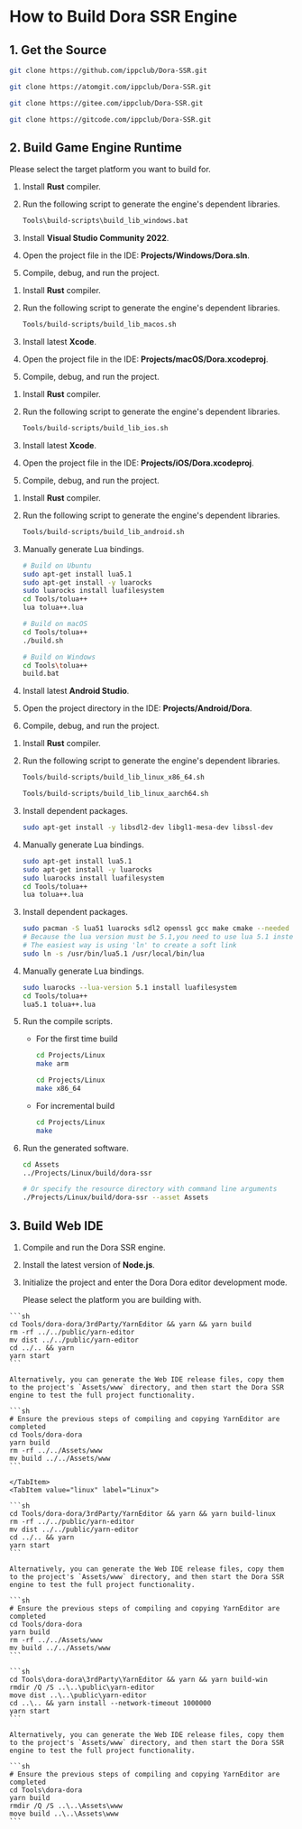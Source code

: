 
# How to Build Dora SSR Engine

## 1. Get the Source

<Tabs groupId="git-select">
<TabItem value="github" label="GitHub">

```sh
git clone https://github.com/ippclub/Dora-SSR.git
```

</TabItem>
<TabItem value="atomgit" label="AtomGit">

```sh
git clone https://atomgit.com/ippclub/Dora-SSR.git
```

</TabItem>
<TabItem value="gitee" label="Gitee">

```sh
git clone https://gitee.com/ippclub/Dora-SSR.git
```

</TabItem>
<TabItem value="gitcode" label="GitCode">

```sh
git clone https://gitcode.com/ippclub/Dora-SSR.git
```

</TabItem>
</Tabs>


## 2. Build Game Engine Runtime

Please select the target platform you want to build for.

<Tabs groupId="platform-select">
<TabItem value="windows" label="Windows">

1. Install **Rust** compiler.

2. Run the following script to generate the engine's dependent libraries.
	```sh
	Tools\build-scripts\build_lib_windows.bat
	```

3. Install **Visual Studio Community 2022**.

4. Open the project file in the IDE: **Projects/Windows/Dora.sln**.

5. Compile, debug, and run the project.

</TabItem>
<TabItem value="macos" label="macOS">

1. Install **Rust** compiler.

2. Run the following script to generate the engine's dependent libraries.
	```sh
	Tools/build-scripts/build_lib_macos.sh
	```

3. Install latest **Xcode**.

4. Open the project file in the IDE: **Projects/macOS/Dora.xcodeproj**.

5. Compile, debug, and run the project.

</TabItem>
<TabItem value="ios" label="iOS">

1. Install **Rust** compiler.

2. Run the following script to generate the engine's dependent libraries.
	```sh
	Tools/build-scripts/build_lib_ios.sh
	```

3. Install latest **Xcode**.

4. Open the project file in the IDE: **Projects/iOS/Dora.xcodeproj**.

5. Compile, debug, and run the project.

</TabItem>
<TabItem value="android" label="Android">

1. Install **Rust** compiler.

2. Run the following script to generate the engine's dependent libraries.
	```sh
	Tools/build-scripts/build_lib_android.sh
	```

3. Manually generate Lua bindings.
	```sh
	# Build on Ubuntu
	sudo apt-get install lua5.1
	sudo apt-get install -y luarocks
	sudo luarocks install luafilesystem
	cd Tools/tolua++
	lua tolua++.lua

	# Build on macOS
	cd Tools/tolua++
	./build.sh

	# Build on Windows
	cd Tools\tolua++
	build.bat
	```

4. Install latest **Android Studio**.

5. Open the project directory in the IDE: **Projects/Android/Dora**.

6. Compile, debug, and run the project.

</TabItem>
<TabItem value="linux" label="Linux">

1. Install **Rust** compiler.

2. Run the following script to generate the engine's dependent libraries.
	```sh title="For x86_64 architecture"
	Tools/build-scripts/build_lib_linux_x86_64.sh
	```

	```sh title="For ARM64 architecture"
	Tools/build-scripts/build_lib_linux_aarch64.sh
	```

<Tabs groupId="linux-distribution-select">
<TabItem value="ubuntu" label="Ubuntu/Debian">

3. Install dependent packages.
	```sh
	sudo apt-get install -y libsdl2-dev libgl1-mesa-dev libssl-dev
	```

4. Manually generate Lua bindings.
	```sh
	sudo apt-get install lua5.1
	sudo apt-get install -y luarocks
	sudo luarocks install luafilesystem
	cd Tools/tolua++
	lua tolua++.lua
	```

</TabItem>
<TabItem value="arch-linux" label="Arch Linux">

3. Install dependent packages.
	```sh
	sudo pacman -S lua51 luarocks sdl2 openssl gcc make cmake --needed
	# Because the lua version must be 5.1,you need to use lua 5.1 instead of the newest version of lua
	# The easiest way is using 'ln' to create a soft link
	sudo ln -s /usr/bin/lua5.1 /usr/local/bin/lua
	```

4. Manually generate Lua bindings.
	```sh
	sudo luarocks --lua-version 5.1 install luafilesystem
	cd Tools/tolua++
	lua5.1 tolua++.lua
	```

</TabItem>
</Tabs>

5. Run the compile scripts.

	- For the first time build
		```sh title="For ARM architecture"
		cd Projects/Linux
		make arm
		```

		```sh title="For x86_64 architecture"
		cd Projects/Linux
		make x86_64
		```

	- For incremental build
		```sh
		cd Projects/Linux
		make
		```

6. Run the generated software.
	```sh
	cd Assets
	../Projects/Linux/build/dora-ssr

	# Or specify the resource directory with command line arguments
	./Projects/Linux/build/dora-ssr --asset Assets
	```

</TabItem>
</Tabs>

## 3. Build Web IDE

1. Compile and run the Dora SSR engine.

2. Install the latest version of **Node.js**.

3. Initialize the project and enter the Dora Dora editor development mode.

	Please select the platform you are building with.

<Tabs groupId="platform-select">
<TabItem value="macos" label="macOS">

	```sh
	cd Tools/dora-dora/3rdParty/YarnEditor && yarn && yarn build
	rm -rf ../../public/yarn-editor
	mv dist ../../public/yarn-editor
	cd ../.. && yarn
	yarn start
	```

	Alternatively, you can generate the Web IDE release files, copy them to the project's `Assets/www` directory, and then start the Dora SSR engine to test the full project functionality.

	```sh
	# Ensure the previous steps of compiling and copying YarnEditor are completed
	cd Tools/dora-dora
	yarn build
	rm -rf ../../Assets/www
	mv build ../../Assets/www
	```

	</TabItem>
	<TabItem value="linux" label="Linux">

	```sh
	cd Tools/dora-dora/3rdParty/YarnEditor && yarn && yarn build-linux
	rm -rf ../../public/yarn-editor
	mv dist ../../public/yarn-editor
	cd ../.. && yarn
	yarn start
	```

	Alternatively, you can generate the Web IDE release files, copy them to the project's `Assets/www` directory, and then start the Dora SSR engine to test the full project functionality.

	```sh
	# Ensure the previous steps of compiling and copying YarnEditor are completed
	cd Tools/dora-dora
	yarn build
	rm -rf ../../Assets/www
	mv build ../../Assets/www
	```

</TabItem>
<TabItem value="windows" label="Windows">

	```sh
	cd Tools\dora-dora\3rdParty\YarnEditor && yarn && yarn build-win
	rmdir /Q /S ..\..\public\yarn-editor
	move dist ..\..\public\yarn-editor
	cd ..\.. && yarn install --network-timeout 1000000
	yarn start
	```

	Alternatively, you can generate the Web IDE release files, copy them to the project's `Assets/www` directory, and then start the Dora SSR engine to test the full project functionality.

	```sh
	# Ensure the previous steps of compiling and copying YarnEditor are completed
	cd Tools\dora-dora
	yarn build
	rmdir /Q /S ..\..\Assets\www
	move build ..\..\Assets\www
	```

</TabItem>
</Tabs>
